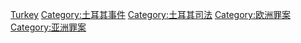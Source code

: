[[Category:各國罪案|Turkey]]
[[Category:土耳其事件|Category:土耳其事件]]
[[Category:土耳其司法|Category:土耳其司法]]
[[Category:欧洲罪案|Category:欧洲罪案]]
[[Category:亚洲罪案|Category:亚洲罪案]]